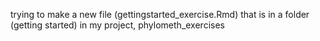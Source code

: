 trying to make a new file (gettingstarted_exercise.Rmd) that is in a folder (getting started) in my project, phylometh_exercises
